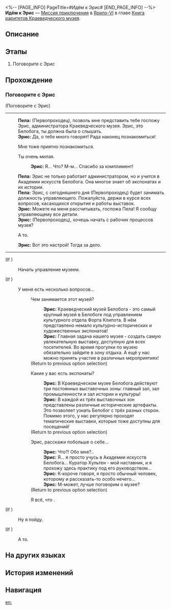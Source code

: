 <%-- [PAGE_INFO]
PageTitle=#Идём к Эрис#
[END_PAGE_INFO] --%>
{{Дополнить|Диалоги.}}
{{Миссия Инфобокс
|id              = 2011906
|Название        = 
|Изображение     = Миссия Идём к Эрис.png
|Тип             = Миссия приключения
|Событие         = 
|Глава           = Книга раритетов Краеведческого музея
|Условия         = Завершена [[Миссия приключения]] «[[Плохо не клади, вора в грех не вводи I]]»
|Персонажи       = Пела; Первопроходец; Эрис
|СтартЛокация    = [[Ярило-VI]] — [[Краеведческий музей]]
|Мир             = Ярило-VI
|Предыдущая      = Плохо не клади, вора в грех не вводи I
|Следующая       = 
|Награды         = 
}}
'''Идём к Эрис''' — [[Миссия приключения]] в [[Ярило-VI]] в главе [[Книга раритетов Краеведческого музея]].

==Описание==
{{Описание|<!--официальное описание из Перекрёстка судеб-->}}

==Этапы==
# Поговорите с Эрис

==Прохождение==
{{Дополнить}}

===Поговорите с Эрис===
{{Описание миссии|тип=Миссия приключения|локация=Краеведческий музей|Вы помогли Краеведческому музею Белобога вернуть ценный украденный артефакт.<br />Вы узнали от Пелы, что, поскольку музей вот-вот откроется для публики, им нужен управляющий на неполный рабочий день.<br />Это вызывает у вас любопытство. Поздоровайтесь с администратором Эрис.}}
{{Диалог Начало}}

;(Поговорите с Эрис)
----
:'''Пела:''' (Первопроходец), позволь мне представить тебе госпожу Эрис, администратора Краеведческого музея. Эрис, это {{MC|ж=спасительница|м=спаситель}} Белобога, ты должна была о {{MC|ж=ней|м=нём}} слышать.
:'''Эрис:''' Да, о тебе много говорят! Рада наконец познакомиться!
:{{Диалог|Стрелка}} Мне тоже приятно познакомиться.
:{{Диалог|Стрелка}} Ты очень милая.
::'''Эрис:''' Я... Что? М-м... Спасибо за комплимент!
:'''Пела:''' Эрис не только работает администратором, но и учится в Академии искусств Белобога. Она многое знает об экспонатах и их истории.
:'''Пела:''' Эрис, с сегодняшнего дня (Первопроходец) будет занимать должность управляющего. Пожалуйста, держи {{MC|ж=её|м=его}} в курсе всех вопросов, касающихся открытия и работы выставок.
:'''Эрис:''' Можете на меня рассчитывать, госпожа Пела! Я сообщу управляющему все детали.
:'''Эрис:''' (Первопроходец), хочешь начать с рабочих процессов музея?
:{{Диалог|Стрелка}} А то.
:'''Эрис:''' Вот это настрой! Тогда за дело.
----
;(If )
:{{Диалог|Журнал путешествий}} Начать управление музеем.
;(If )
:{{Диалог|Разговор}} У меня есть несколько вопросов...
::{{Диалог|Разговор}} Чем занимается этот музей?
:::'''Эрис:''' Краеведческий музей Белобога - это самый крупный музей в Белобоге под управлением культурного отдела Форта Клипота. В нём представлено немало культурно-исторических и художественных экспонатов!
:::'''Эрис:''' Главная задача нашего музея - создать самую увлекательную выставку, доступную для всех посетителей. Во время прогулки по музею обязательно зайдите в зону отдыха. А ещё у нас можно принять участие в различных мероприятиях!
::;(Return to previous option selection)
::{{Диалог|Разговор}} Какие у вас есть экспонаты?
:::'''Эрис:''' В Краеведческом музее Белобога действуют три постоянных выставочных зоны: главный зал, зал промышленности и зал истории и культуры!
:::'''Эрис:''' В каждой из трёх выставочных зон представлены различные исторические артефакты. Это позволяет узнать Белобог с трёх разных сторон. Помимо этого, у нас регулярно проходят тематические выставки, которые тоже доступны для посещений!
::;(Return to previous option selection)
::{{Диалог|Разговор}} Эрис, расскажи побольше о себе...
:::'''Эрис:''' Что?! Обо мне?..
:::'''Эрис:''' Я... я просто учусь в Академии искусств Белобога... Куратор Хультен - мой наставник, и я прохожу здесь практику под его руководством...
:::'''Эрис:''' К-короче говоря, я просто обычный человек, которому и рассказать-то особо нечего...
:::'''Эрис:''' М-может, лучше поговорим о музее?
::;(Return to previous option selection)
::{{Диалог|Выход}} Я {{MC|ж=узнала|м=узнал}} всё, что {{MC|ж=хотела|м=хотел}}.
;(If )
:{{Диалог|Выход}} Ну я пойду.
;(If )
:{{Диалог|Стрелка}} А то.
{{Диалог Конец}}

==На других языках==
{{На других языках
|en   = To Eris
|zhs  = 致艾丽斯
|zht  = 給愛麗絲
|ja   = エリスのために
|ko   = 이리스에게
|es   = Para Eris
|fr   = Prochain arrêt, Éris
|ru   = Идём к Эрис
|th   = ถึง Eris
|vi   = Gửi Eris
|de   = An Eris
|id   = Kepada Eris
|pt   = Para Eris
}}

==История изменений==
{{История изменений|3.5}}

==Навигация==
{{Миссия приключения Навбокс|Глава }}

[[en:]]
